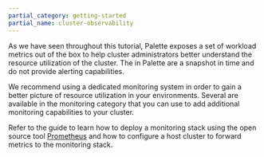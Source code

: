 ```yaml
---
partial_category: getting-started
partial_name: cluster-observability
---
```


As we have seen throughout this tutorial, Palette exposes a set of workload metrics out of the box to help cluster
administrators better understand the resource utilization of the cluster. The <VersionedLink text="workload metrics" url="/clusters/cluster-management/workloads/" /> in Palette are a snapshot in
time and do not provide alerting capabilities.

We recommend using a dedicated monitoring system in order to gain a better picture of resource utilization in your
environments. Several <VersionedLink text="packs" url="/integrations/" /> are available in the monitoring category that
you can use to add additional monitoring capabilities to your cluster.

Refer to the <VersionedLink text="Deploy Monitoring Stack" url="/clusters/cluster-management/monitoring/deploy-monitor-stack/"/>
guide to learn how to deploy a monitoring stack using the open source tool
[Prometheus](https://prometheus.io/docs/introduction/overview/) and how to configure a host cluster to forward metrics
to the monitoring stack.